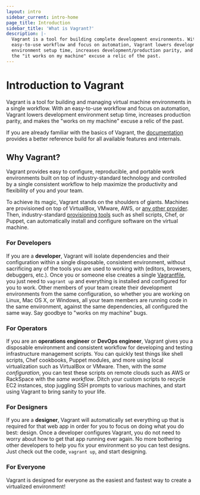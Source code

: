 ```yaml
---
layout: intro
sidebar_current: intro-home
page_title: Introduction
sidebar_title: 'What is Vagrant?'
description: |-
  Vagrant is a tool for building complete development environments. With an
  easy-to-use workflow and focus on automation, Vagrant lowers development
  environment setup time, increases development/production parity, and makes
  the "it works on my machine" excuse a relic of the past.
---
```


# Introduction to Vagrant

Vagrant is a tool for building and managing virtual machine environments in a
single workflow. With an easy-to-use workflow and focus on automation, Vagrant
lowers development environment setup time, increases production parity, and
makes the "works on my machine" excuse a relic of the past.

If you are already familiar with the basics of Vagrant, the
[documentation](/docs) provides a better reference build for all
available features and internals.

## Why Vagrant?

Vagrant provides easy to configure, reproducible, and portable work environments
built on top of industry-standard technology and controlled by a single
consistent workflow to help maximize the productivity and flexibility of you and
your team.

To achieve its magic, Vagrant stands on the shoulders of giants. Machines
are provisioned on top of VirtualBox, VMware, AWS, or
[any other provider](/docs/providers/). Then, industry-standard
[provisioning tools](/docs/provisioning/)
such as shell scripts, Chef, or Puppet, can automatically install
and configure software on the virtual machine.

### For Developers

If you are a **developer**, Vagrant will isolate dependencies and their
configuration within a single disposable, consistent environment, without
sacrificing any of the tools you are used to working with (editors, browsers,
debuggers, etc.). Once you or someone else creates a single
[Vagrantfile](/docs/vagrantfile/), you just need to `vagrant up` and everything
is installed and configured for you to work. Other members of your team create
their development environments from the same configuration, so whether you are
working on Linux, Mac OS X, or Windows, all your team members are running code
in the same environment, against the same dependencies, all configured the same
way. Say goodbye to "works on my machine" bugs.

### For Operators

If you are an **operations engineer** or **DevOps engineer**, Vagrant gives you a disposable
environment and consistent workflow for developing and testing infrastructure
management scripts. You can quickly test things like shell scripts, Chef
cookbooks, Puppet modules, and more using local virtualization such as
VirtualBox or VMware. Then, with the _same configuration_, you can test these
scripts on remote clouds such as AWS or RackSpace with the _same workflow_.
Ditch your custom scripts to recycle EC2 instances, stop juggling SSH prompts to
various machines, and start using Vagrant to bring sanity to your life.

### For Designers

If you are a **designer**, Vagrant will automatically set everything up that is
required for that web app in order for you to focus on doing what you do best:
design. Once a developer configures Vagrant, you do not need to worry about how
to get that app running ever again. No more bothering other developers to help
you fix your environment so you can test designs. Just check out the code,
`vagrant up`, and start designing.

### For Everyone

Vagrant is designed for everyone as the easiest and fastest way to create a
virtualized environment!
